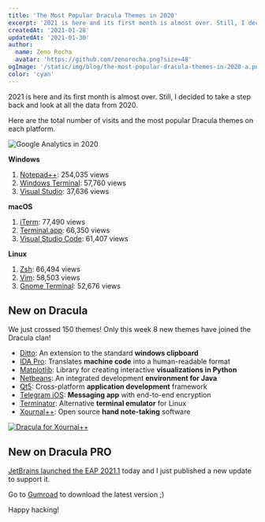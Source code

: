 ```yaml
---
title: 'The Most Popular Dracula Themes in 2020'
excerpt: '2021 is here and its first month is almost over. Still, I decided to take a step back and look at all the data from 2020.'
createdAt: '2021-01-28'
updatedAt: '2021-01-30'
author:
  name: Zeno Rocha
  avatar: 'https://github.com/zenorocha.png?size=48'
ogImage: '/static/img/blog/the-most-popular-dracula-themes-in-2020-a.png'
color: 'cyan'
---
```


2021 is here and its first month is almost over. Still, I decided to take a step back and look at all the data from 2020.

Here are the total number of visits and the most popular Dracula themes on each platform.

![Google Analytics in 2020](/static/img/blog/the-most-popular-dracula-themes-in-2020-a.png)

**Windows**

1. [Notepad++](/notepad-plus-plus): 254,035 views
2. [Windows Terminal](/windows-terminal): 57,760 views
3. [Visual Studio](/visual-studio): 37,636 views

**macOS**

1. [iTerm](/iterm): 77,490 views
2. [Terminal.app](/terminal): 66,350 views
3. [Visual Studio Code](/visual-studio-code): 61,407 views

**Linux**

1. [Zsh](/zsh): 66,494 views
2. [Vim](/vim): 58,503 views
3. [Gnome Terminal](/gnome-terminal): 52,676 views

## New on Dracula

We just crossed 150 themes! Only this week 8 new themes have joined the Dracula clan!

- [Ditto](/ditto): An extension to the standard **windows clipboard**
- [IDA Pro](/ida): Translates **machine code** into a human-readable format
- [Matplotlib](/matplotlib): Library for creating interactive **visualizations in Python**
- [Netbeans](/netbeans): An integrated development **environment for Java**
- [Qt5](/qt5): Cross-platform **application development** framework
- [Telegram iOS](/telegram-ios): **Messaging app** with end-to-end encryption
- [Terminator](/terminator): Alternative **terminal emulator** for Linux
- [Xournal++](/xournalpp): Open source **hand note-taking** software

[![Dracula for Xournal++](/static/img/blog/the-most-popular-dracula-themes-in-2020-b.png)](/xournalpp)

## New on Dracula PRO

[JetBrains launched the EAP 2021.1](https://blog.jetbrains.com/idea/2021/01/intellij-idea-2021-1-eap-1/) today and I just published a new update to support it.

Go to [Gumroad](https://gumroad.com) to download the latest version ;)

Happy hacking!
